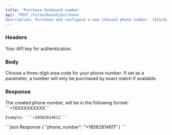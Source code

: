 ```yaml
---
title: 'Purchase Outbound number'
api: 'POST /v1/outbound/purchase
description: Purchase and configure a new inbound phone number. ($15/mo. subscription using your stored payment method).
---
```


### Headers

<ParamField header="authorization" type="string" required={true}>
    Your API key for authentication.
</ParamField>



### Body

<ParamField body="area_code" type="string" default="415">
    Choose a three-digit area code for your phone number. If set as a parameter, a number will only be purchased by exact match if available.
</ParamField>

### Response

<ResponseField name="phone_number" type="string">
    The created phone number, will be in the following format: ```+1XXXXXXXXXX```

    Example: ```+18582814611```
</ResponseField>

<ResponseExample>
```json Response
{
  "phone_number": "+18582814611"
}
```
</ResponseExample>